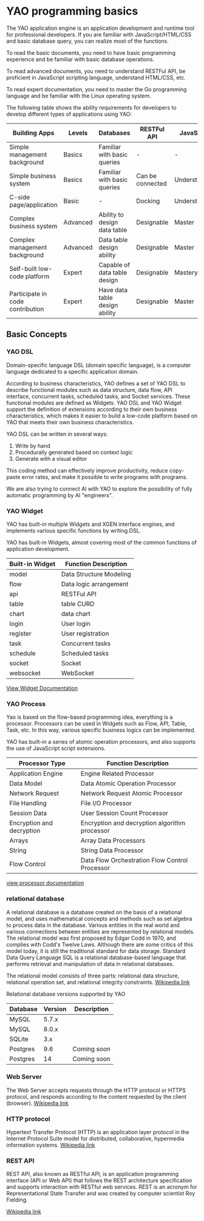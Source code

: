 # YAO programming basics

The YAO application engine is an application development and runtime tool for professional developers. If you are familiar with JavaScript/HTML/CSS and basic database query, you can realize most of the functions.

To read the basic documents, you need to have basic programming experience and be familiar with basic database operations.

To read advanced documents, you need to understand RESTFul API, be proficient in JavaScript scripting language, understand HTML/CSS, etc.

To read expert documentation, you need to master the Go programming language and be familiar with the Linux operating system.

The following table shows the ability requirements for developers to develop different types of applications using YAO:

| Building Apps                    | Levels   | Databases                      | RESTFul API      | JavaScript    | HTML/CSS/VUE/React/Other | Golang |
| -------------------------------- | -------- | ------------------------------ | ---------------- | ------------- | ------------------------ | ------ |
| Simple management background     | Basics   | Familiar with basic queries    | -                | -             | -                        | -      |
| Simple business system           | Basics   | Familiar with basic queries    | Can be connected | Understanding | -                        | -      |
| C-side page/application          | Basic    | -                              | Docking          | Understanding | Proficient               | -      |
| Complex business system          | Advanced | Ability to design data table   | Designable       | Master        | Understand               | -      |
| Complex management background    | Advanced | Data table design ability      | Designable       | Master        | Understand               | -      |
| Self-built low-code platform     | Expert   | Capable of data table design   | Designable       | Mastery       | Proficient               | -      |
| Participate in code contribution | Expert   | Have data table design ability | Designable       | Master        | Proficient               | Master |

## Basic Concepts

### YAO DSL

Domain-specific language DSL (domain specific language), is a computer language dedicated to a specific application domain.

According to business characteristics, YAO defines a set of YAO DSL to describe functional modules such as data structure, data flow, API interface, concurrent tasks, scheduled tasks, and Socket services. These functional modules are defined as Widgets.
YAO DSL and YAO Widget support the definition of extensions according to their own business characteristics, which makes it easier to build a low-code platform based on YAO that meets their own business characteristics.

YAO DSL can be written in several ways:

1. Write by hand
2. Procedurally generated based on context logic
3. Generate with a visual editor

This coding method can effectively improve productivity, reduce copy-paste error rates, and make it possible to write programs with programs.

We are also trying to connect AI with YAO to explore the possibility of fully automatic programming by AI "engineers".

### YAO Widget

YAO has built-in multiple Widgets and XGEN interface engines, and implements various specific functions by writing DSL.

YAO has built-in Widgets, almost covering most of the common functions of application development.

| Built-in Widget | Function Description    |
| --------------- | ----------------------- |
| model           | Data Structure Modeling |
| flow            | Data logic arrangement  |
| api             | RESTFul API             |
| table           | table CURD              |
| chart           | data chart              |
| login           | User login              |
| register        | User registration       |
| task            | Concurrent tasks        |
| schedule        | Scheduled tasks         |
| socket          | Socket                  |
| websocket       | WebSocket               |

[View Widget Documentation](../Manual/Widgets/API)

### YAO Process

Yao is based on the flow-based programming idea, everything is a processor. Processors can be used in Widgets such as Flow, API, Table, Task, etc. In this way, various specific business logics can be implemented.

YAO has built-in a series of atomic operation processors, and also supports the use of JavaScript script extensions.

| Processor Type            | Function Description                           |
| ------------------------- | ---------------------------------------------- |
| Application Engine        | Engine Related Processor                       |
| Data Model                | Data Atomic Operation Processor                |
| Network Request           | Network Request Atomic Processor               |
| File Handling             | File I/O Processor                             |
| Session Data              | User Session Count Processor                   |
| Encryption and decryption | Encryption and decryption algorithm processor  |
| Arrays                    | Array Data Processors                          |
| String                    | String Data Processor                          |
| Flow Control              | Data Flow Orchestration Flow Control Processor |

[view processor documentation](../manual/processors/application-engine)

### relational database

A relational database is a database created on the basis of a relational model, and uses mathematical concepts and methods such as set algebra to process data in the database. Various entities in the real world and various connections between entities are represented by relational models. The relational model was first proposed by Edgar Codd in 1970, and complies with Codd's Twelve Laws. Although there are some critics of this model today, it is still the traditional standard for data storage. Standard Data Query Language SQL is a relational database-based language that performs retrieval and manipulation of data in relational databases.

The relational model consists of three parts: relational data structure, relational operation set, and relational integrity constraints. [Wikipedia link](https://en.wikipedia.org/wiki/%E5%85%B3%E7%B3%BB%E6%95%B0%E6%8D%AE%E5%BA%93)

Relational database versions supported by YAO

| Database | Version | Description |
| -------- | ------- | ----------- |
| MySQL    | 5.7.x   |             |
| MySQL    | 8.0.x   |             |
| SQLite   | 3.x     |             |
| Postgres | 9.6     | Coming soon |
| Postgres | 14      | Coming soon |

### Web Server

The Web Server accepts requests through the HTTP protocol or HTTPS protocol, and responds according to the content requested by the client (browser). [Wikipedia link](https://en.wikipedia.org/wiki/Web_server)

### HTTP protocol

Hypertext Transfer Protocol (HTTP) is an application layer protocol in the Internet Protocol Suite model for distributed, collaborative, hypermedia information systems. [Wikipedia link](https://en.wikipedia.org/wiki/Hypertext_Transfer_Protocol)

### REST API

REST API, also known as RESTful API, is an application programming interface (API or Web API) that follows the REST architecture specification and supports interaction with RESTful web services. REST is an acronym for Representational State Transfer and was created by computer scientist Roy Fielding.

[Wikipedia link](https://en.wikipedia.org/wiki/Representational_state_transfer)

<Div style={{ display: "flex", justifyContent: "right" }}>
  <Link
    type="next"
    title="How To Get Help"
    link="Base Features/How To Get Help"
  ></Link>
</Div>
